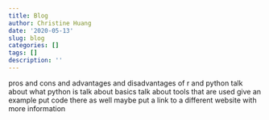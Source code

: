 ```yaml
---
title: Blog
author: Christine Huang
date: '2020-05-13'
slug: blog
categories: []
tags: []
description: ''
---
```


pros and cons and advantages and disadvantages of r and python
talk about what python is 
talk about basics
talk about tools that are used 
give an example
put code there as well 
maybe put a link to a different website with more information